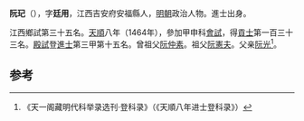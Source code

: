 '''阮玘'''（{{bd|1436年||？}}），字'''廷用'''，江西吉安府安福縣人，[[明朝|明朝]]政治人物。進士出身。

江西鄉試第三十五名。[[天顺_(明朝)|天順]]八年（1464年），參加甲申科[[會試|會試]]，得[[貢士|貢士]]第一百三十三名。[[殿試|殿試]]登[[進士|進士]]第三甲第十五名。曾祖父[[阮仲素|阮仲素]]。祖父[[阮憲夫|阮憲夫]]。父亲[[阮光|阮光]]<ref>《天一阁藏明代科举录选刊·登科录》（《天順八年进士登科录》）</ref>。

==参考==
{{reflist}}
{{明朝人物小作品}}
{{天順八年甲申科殿試金榜}}